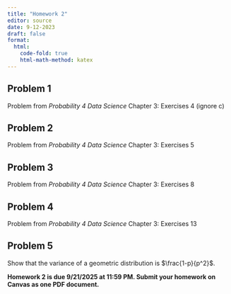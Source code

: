 ```yaml
---
title: "Homework 2"
editor: source
date: 9-12-2023
draft: false
format:
  html: 
    code-fold: true
    html-math-method: katex
---
```


## Problem 1

Problem from *Probability 4 Data Science* Chapter 3:
Exercises 4 (ignore c)

## Problem 2

Problem from *Probability 4 Data Science* Chapter 3:
Exercises 5 

## Problem 3

Problem from *Probability 4 Data Science* Chapter 3:
Exercises 8


## Problem 4

Problem from *Probability 4 Data Science* Chapter 3:
Exercises 13

## Problem 5

Show that the variance of a geometric distribution is $\frac{1-p}{p^2}$.

**Homework 2 is due 9/21/2025 at 11:59 PM. Submit your homework on Canvas as one PDF document.**
